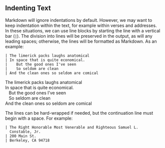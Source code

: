 ## Indenting Text

<!--- https://rmarkdown.rstudio.com/authoring_pandoc_markdown.html%23raw-tex#line_blocks --->
<!--- https://stackoverflow.com/questions/47087557/indent-without-adding-a-bullet-point-or-number-in-rmarkdown/52570150#52570150 --->

Markdown will ignore indentations by default. However, we may want to keep indentation within the text, for example within verses and addresses. In these situations, we can use line blocks by starting the line with a vertical bar (`|`). The division into lines will be preserved in the output, as will any leading spaces; otherwise, the lines will be formatted as Markdown. As an example:

```
| The limerick packs laughs anatomical
| In space that is quite economical.
|    But the good ones I've seen
|    So seldom are clean
| And the clean ones so seldom are comical
```
| The limerick packs laughs anatomical
| In space that is quite economical.
|    But the good ones I've seen
|    So seldom are clean
| And the clean ones so seldom are comical


The lines can be hard-wrapped if needed, but the continuation line must begin with a space. For example:

```
| The Right Honorable Most Venerable and Righteous Samuel L.
  Constable, Jr.
| 200 Main St.
| Berkeley, CA 94718
```
